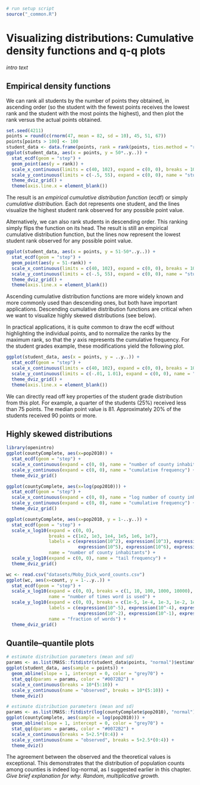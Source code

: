 ```r
# run setup script
source("_common.R")
```


# Visualizing distributions: Cumulative density functions and q-q plots

*intro text*


## Empirical density functions

We can rank all students by the number of points they obtained, in ascending order (so the student with the fewest points receives the lowest rank and the student with the most points the highest), and then plot the rank versus the actual points obtained.

```r
set.seed(4211)
points = round(c(rnorm(47, mean = 82, sd = 10), 45, 51, 67))
points[points > 100] <- 100
student_data <- data.frame(points, rank = rank(points, ties.method = "random"))
ggplot(student_data, aes(x = points, y = 50*..y..)) + 
  stat_ecdf(geom = "step") +
  geom_point(aes(y = rank)) +
  scale_x_continuous(limits = c(40, 102), expand = c(0, 0), breaks = 10*(4:10)) +
  scale_y_continuous(limits = c(-.5, 55), expand = c(0, 0), name = "student rank (ascending)") +
  theme_dviz_grid() +
  theme(axis.line.x = element_blank())
```

The result is an *empirical cumulative distribution function* (ecdf) or simply *cumulative distribution.* Each dot represents one student, and the lines visualize the highest student rank observed for any possible point value.

Alternatively, we can also rank students in descending order. This ranking simply flips the function on its head. The result is still an empirical cumulative distribution function, but the lines now represent the lowest student rank observed for any possible point value. 

```r
ggplot(student_data, aes(x = points, y = 51-50*..y..)) + 
  stat_ecdf(geom = "step") +
  geom_point(aes(y = 51-rank)) +
  scale_x_continuous(limits = c(40, 102), expand = c(0, 0), breaks = 10*(4:10)) +
  scale_y_continuous(limits = c(-.5, 55), expand = c(0, 0), name = "student rank (descending)") +
  theme_dviz_grid() +
  theme(axis.line.x = element_blank())

```

Ascending cumulative distribution functions are more widely known and more commonly used than descending ones, but both have important applications. Descending cumulative distribution functions are critical when we want to visualize highly skewed distributions (see below).

In practical applications, it is quite common to draw the ecdf without highlighting the individual points, and to normalize the ranks by the maximum rank, so that the *y* axis represents the cumulative frequency. For the student grades example, these modifications yield the following plot.


```r
ggplot(student_data, aes(x = points, y = ..y..)) + 
  stat_ecdf(geom = "step") +
  scale_x_continuous(limits = c(40, 102), expand = c(0, 0), breaks = 10*(4:10)) +
  scale_y_continuous(limits = c(-.01, 1.01), expand = c(0, 0), name = "cumulative frequency") +
  theme_dviz_grid() +
  theme(axis.line.x = element_blank())
```

We can directly read off key properties of the student grade distribution from this plot. For example, a quarter of the students (25%) received less than 75 points. The median point value is 81. Approximately 20% of the students received 90 points or more.

## Highly skewed distributions


```r
library(openintro)
ggplot(countyComplete, aes(x=pop2010)) + 
  stat_ecdf(geom = "step") +
  scale_x_continuous(expand = c(0, 0), name = "number of county inhabitants") +
  scale_y_continuous(expand = c(0, 0), name = "cumulative frequency") +
  theme_dviz_grid()
```

```r
ggplot(countyComplete, aes(x=log(pop2010))) + 
  stat_ecdf(geom = "step") +
  scale_x_continuous(expand = c(0, 0), name = "log number of county inhabitants") +
  scale_y_continuous(expand = c(0, 0), name = "cumulative frequency") +
  theme_dviz_grid()
```

```r
ggplot(countyComplete, aes(x=pop2010, y = 1-..y..)) + 
  stat_ecdf(geom = "step") +
  scale_x_log10(expand = c(0, 0),
                breaks = c(1e2, 1e3, 1e4, 1e5, 1e6, 1e7),
                labels = c(expression(10^2), expression(10^3), expression(10^4),
                           expression(10^5), expression(10^6), expression(10^7)),
                name = "number of county inhabitants") +
  scale_y_log10(expand = c(0, 0), name = "tail frequency") +
  theme_dviz_grid()
```

```r
wc <- read.csv("datasets/Moby_Dick_word_counts.csv")
ggplot(wc, aes(x=count, y = 1-..y..)) + 
  stat_ecdf(geom = "step") +
  scale_x_log10(expand = c(0, 0), breaks = c(1, 10, 100, 1000, 10000),
                name = "number of times word is used") +
  scale_y_log10(expand = c(0, 0), breaks = c(1e-5, 1e-4, 1e-3, 1e-2, 1e-1, 1),
                labels = c(expression(10^-5), expression(10^-4), expression(10^-3),
                           expression(10^-2), expression(10^-1), expression(10^0)),
                name = "fraction of words") +
  theme_dviz_grid()
```

## Quantile--quantile plots


```r
# estimate distribution parameters (mean and sd)
params <- as.list(MASS::fitdistr(student_data$points, "normal")$estimate)
ggplot(student_data, aes(sample = points)) + 
  geom_abline(slope = 1, intercept = 0, color = "grey70") +
  stat_qq(dparams = params, color = "#0072B2") +
  scale_x_continuous(breaks = 10*(5:10)) +
  scale_y_continuous(name = "observed", breaks = 10*(5:10)) +
  theme_dviz()
```

```r
# estimate distribution parameters (mean and sd)
params <- as.list(MASS::fitdistr(log(countyComplete$pop2010), "normal")$estimate)
ggplot(countyComplete, aes(sample = log(pop2010))) + 
  geom_abline(slope = 1, intercept = 0, color = "grey70") +
  stat_qq(dparams = params, color = "#0072B2") +
  scale_x_continuous(breaks = 5+2.5*(0:4)) +
  scale_y_continuous(name = "observed", breaks = 5+2.5*(0:4)) +
  theme_dviz()
```

The agreement between the observed and the theoretical values is exceptional. This demonstrates that the distribution of population counts among counties is indeed log-normal, as I suggested earlier in this chapter. *Give brief explanation for why. Random, multiplicative growth.*
